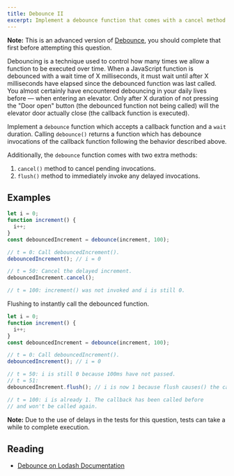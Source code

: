 ```yaml
---
title: Debounce II
excerpt: Implement a debounce function that comes with a cancel method to cancel delayed invocations and a flush method to immediately invoke them
---
```


**Note:** This is an advanced version of [Debounce](/questions/javascript/debounce), you should complete that first before attempting this question.

Debouncing is a technique used to control how many times we allow a function to be executed over time. When a JavaScript function is debounced with a wait time of X milliseconds, it must wait until after X milliseconds have elapsed since the debounced function was last called. You almost certainly have encountered debouncing in your daily lives before — when entering an elevator. Only after X duration of not pressing the "Door open" button (the debounced function not being called) will the elevator door actually close (the callback function is executed).

Implement a `debounce` function which accepts a callback function and a `wait` duration. Calling `debounce()` returns a function which has debounce invocations of the callback function following the behavior described above.

Additionally, the `debounce` function comes with two extra methods:

1. `cancel()` method to cancel pending invocations.
1. `flush()` method to immediately invoke any delayed invocations.

## Examples

```js
let i = 0;
function increment() {
  i++;
}
const debouncedIncrement = debounce(increment, 100);

// t = 0: Call debouncedIncrement().
debouncedIncrement(); // i = 0

// t = 50: Cancel the delayed increment.
debouncedIncrement.cancel();

// t = 100: increment() was not invoked and i is still 0.
```

Flushing to instantly call the debounced function.

```js
let i = 0;
function increment() {
  i++;
}
const debouncedIncrement = debounce(increment, 100);

// t = 0: Call debouncedIncrement().
debouncedIncrement(); // i = 0

// t = 50: i is still 0 because 100ms have not passed.
// t = 51:
debouncedIncrement.flush(); // i is now 1 because flush causes() the callback to be immediately invoked.

// t = 100: i is already 1. The callback has been called before
// and won't be called again.
```

**Note:** Due to the use of delays in the tests for this question, tests can take a while to complete execution.

## Reading

- [Debounce on Lodash Documentation](https://lodash.com/docs/4.17.15#debounce)
